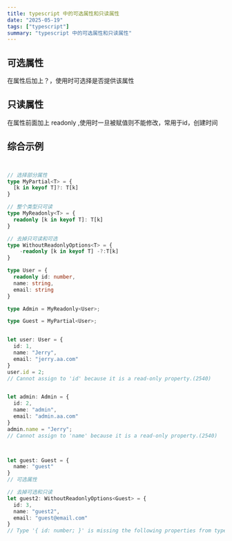 ```yaml
---
title: typescript 中的可选属性和只读属性
date: "2025-05-19"
tags: ["typescript"]
summary: "typescript 中的可选属性和只读属性"
---
```

## 可选属性
在属性后加上？，使用时可选择是否提供该属性

## 只读属性
在属性前面加上 readonly ,使用时一旦被赋值则不能修改，常用于id，创建时间


## 综合示例

```typescript


// 选择部分属性
type MyPartial<T> = {
  [k in keyof T]?: T[k]
}

// 整个类型只可读
type MyReadonly<T> = {
  readonly [k in keyof T]: T[k]
}

// 去掉只可读和可选
type WithoutReadonlyOptions<T> = {
    -readonly [k in keyof T] -?:T[k]
}

type User = {
  readonly id: number,
  name: string,
  email: string
}

type Admin = MyReadonly<User>;

type Guest = MyPartial<User>;


let user: User = {
  id: 1,
  name: "Jerry",
  email: "jerry.aa.com"
}
user.id = 2;
// Cannot assign to 'id' because it is a read-only property.(2540)


let admin: Admin = {
  id: 2,
  name: "admin",
  email: "admin.aa.com"
}
admin.name = "Jerry";
// Cannot assign to 'name' because it is a read-only property.(2540)



let guest: Guest = {
  name: "guest"
}
// 可选属性

// 去掉可选和只读
let guest2: WithoutReadonlyOptions<Guest> = {
  id: 3,
  name: "guest2",
  email: "guest@email.com"
}
// Type '{ id: number; }' is missing the following properties from type 'WithoutReadonlyOptions<MyPartial<User>>': name, email
```
